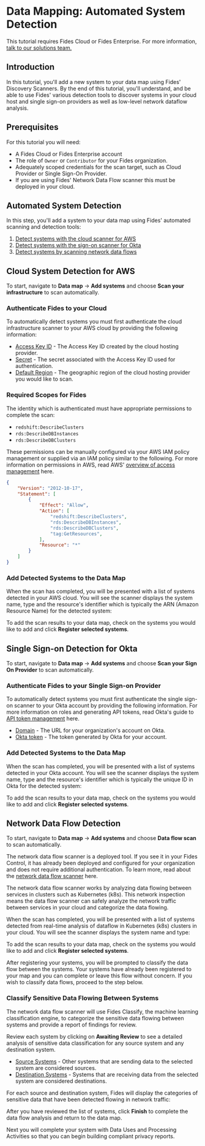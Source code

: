 
# Data Mapping: Automated System Detection

<TutorialKey duration="8" product="Fides" topic="Data Mapping" video="true" interactive="true"/>

<Callout emoji=""> This tutorial requires Fides Cloud or Fides Enterprise. For more information, [talk to our solutions team.](https://ethyca.com/book-demo?utm_source=docs-site) </Callout>

## Introduction
In this tutorial, you'll add a new system to your data map using Fides' Discovery Scanners. By the end of this tutorial, you'll understand, and be able to use Fides' various detection tools to discover systems in your cloud host and single sign-on providers as well as low-level network dataflow analysis.

## Prerequisites

For this tutorial you will need:

* A Fides Cloud or Fides Enterprise account
* The role of `Owner` or `Contributor` for your Fides organization.
* Adequately scoped credentials for the scan target, such as Cloud Provider or Single Sign-On Provider. 
* If you are using Fides' Network Data Flow scanner this must be deployed in your cloud.

## Automated System Detection

In this step, you'll add a system to your data map using Fides' automated scanning and detection tools:

1. [Detect systems with the cloud scanner for AWS](#cloud-system-detection-for-aws)
2. [Detect systems with the sign-on scanner for Okta](#single-sign-on-detection-for-okta)
3. [Detect systems by scanning network data flows](#network-data-flow-detection)


## Cloud System Detection for AWS

To start, navigate to **Data map** → **Add systems** and choose **Scan your infrastructure** to scan automatically.

<Screenshot img="/docs/assets/img/tutorials/data-mapping-scan-infrastructure.gif" description="Scan your cloud to detect systems" />

### Authenticate Fides to your Cloud
To automatically detect systems you must first authenticate the cloud infrastructure scanner to your AWS cloud by providing the following information:

* <span class="nx-absolute -nx-mt-20" id="access-key-id"></span>[Access Key ID](#access-key-id) - The Access Key ID created by the cloud hosting provider.
* <span class="nx-absolute -nx-mt-20" id="secret"></span>[Secret](#secret) - The secret associated with the Access Key ID used for authentication.
* <span class="nx-absolute -nx-mt-20" id="default-region"></span>[Default Region](#default-region) - The geographic region of the cloud hosting provider you would like to scan.

<Screenshot img="/docs/assets/img/tutorials/data-mapping-scan-infrastructure-authenticate.gif" description="Authenticate the infrastructure scanner" />

### Required Scopes for Fides

The identity which is authenticated must have appropriate permissions to complete the scan:

* ``redshift:DescribeClusters``
* ``rds:DescribeDBInstances``
* ``rds:DescribeDBClusters``

These permissions can be manually configured via your AWS IAM policy management or supplied via an IAM policy similar to the following. For more information on permissions in AWS, read AWS' <a href="https://docs.aws.amazon.com/IAM/latest/UserGuide/introduction_access-management.html" class="nx-text-primary-600 nx-underline nx-decoration-from-font" target="_blank">overview of access management</a> here.


```json  filename="Sample IAM Policy"
{
    "Version": "2012-10-17",
    "Statement": [
        {
            "Effect": "Allow",
            "Action": [
                "redshift:DescribeClusters",
                "rds:DescribeDBInstances",
                "rds:DescribeDBClusters",
                "tag:GetResources",
            ],
            "Resource": "*"
        }
    ]
}
```

### Add Detected Systems to the Data Map
When the scan has completed, you will be presented with a list of systems detected in your AWS cloud. You will see the scanner displays the system name, type and the resource's identifier which is typically the ARN (Amazon Resource Name) for the detected system:

<Screenshot img="/docs/assets/img/tutorials/data-mapping-scan-infrastructure-results.gif" description="Infrastructure scanner results of disovered systemss" />


To add the scan results to your data map, check on the systems you would like to add and click **Register selected systems**.

## Single Sign-on Detection for Okta

To start, navigate to **Data map** → **Add systems** and choose **Scan your Sign On Provider** to scan automatically.

<Screenshot img="/docs/assets/img/tutorials/data-mapping-scan-sso.gif" description="Scan your single sign-on provider to detect systems" />

### Authenticate Fides to your Single Sign-on Provider
To automatically detect systems you must first authenticate the single sign-on scanner to your Okta account by providing the following information. For more information on roles and generating API tokens, read Okta's guide to <a href="https://help.okta.com/en-us/Content/Topics/Security/API.htm?cshid=ext_API" class="nx-text-primary-600 nx-underline nx-decoration-from-font" target="_blank">API token management</a> here.


* <span class="nx-absolute -nx-mt-20" id="org-url"></span>[Domain](#org-url) - The URL for your organization's account on Okta.
* <span class="nx-absolute -nx-mt-20" id="okta-token"></span>[Okta token](#okta-token) - The token generated by Okta for your account.

<Screenshot img="/docs/assets/img/tutorials/data-mapping-scan-sso-authenticate.gif" description="Authenticate the sign sign-on provider scanner" />

### Add Detected Systems to the Data Map

When the scan has completed, you will be presented with a list of systems detected in your Okta account. You will see the scanner displays the system name, type and the resource's identifier which is typically the unique ID in Okta for the detected system:


<Screenshot img="/docs/assets/img/tutorials/data-mapping-scan-sso-results.gif" description="Single sign-on provider scanner results of disovered systems" />

To add the scan results to your data map, check on the systems you would like to add and click **Register selected systems**.

## Network Data Flow Detection

To start, navigate to **Data map** → **Add systems** and choose **Data flow scan** to scan automatically.

<Callout emoji="" type="info">The network data flow scanner is a deployed tool. If you see it in your Fides Control, it has already been deployed and configured for your organization and does not require additional authentication. To learn more, read about the <a href="#LINK" class="nx-text-primary-600 nx-underline nx-decoration-from-font">network data flow scanner</a> here.</Callout>

The network data flow scanner works by analyzing data flowing between services in clusters such as Kubernetes (k8s). This network inspection means the data flow scanner can safely analyze the network traffic between services in your cloud and categorize the data flowing.

<Screenshot img="/docs/assets/img/tutorials/data-mapping-scan-dataflow.gif" description="Scan your network data flows to detect systems" />

When the scan has completed, you will be presented with a list of systems detected from real-time analysis of dataflow in Kubernetes (k8s) clusters in your cloud. You will see the scanner displays the system name and type:


<Screenshot img="/docs/assets/img/tutorials/data-mapping-scan-dataflow-results.gif" description="Network data flow scanner results of disovered systems" />

To add the scan results to your data map, check on the systems you would like to add and click **Register selected systems**. 

After registering your systems, you will be prompted to classify the data flow between the systems. Your systems have already been registered to your map and you can complete or leave this flow without concern. If you wish to classify data flows, proceed to the step below.

### Classify Sensitive Data Flowing Between Systems

The network data flow scanner will use Fides Classify, the machine learning classification engine, to categorize the sensitive data flowing between systems and provide a report of findings for review.

<Screenshot img="/docs/assets/img/tutorials/data-mapping-scan-dataflow-classification-results.gif" description="Machine learning sensitive data flow classification awaiting review" />


Review each system by clicking on **Awaiting Review** to see a detailed analysis of sensitive data classification for any source system and any destination system.

* <span class="nx-absolute -nx-mt-20" id="source-systems"></span>[Source Systems](#source-systems) - Other systems that are sending data to the selected system are considered sources.
* <span class="nx-absolute -nx-mt-20" id="destination-systems"></span>[Destination Systems](#destination-systems) - Systems that are receiving data from the selected system are considered destinations.

For each source and destination system, Fides will display the categories of sensitive data that have been detected flowing in network traffic:

<Screenshot img="/docs/assets/img/tutorials/data-mapping-scan-dataflow-classification-detail-results.gif" description="Machine learning sensitive data flow classification awaiting review" />

After you have reviewed the list of systems, click **Finish** to complete the data flow analysis and return to the data map.

Next you will complete your system with Data Uses and Processing Activities so that you can begin building compliant privacy reports.